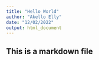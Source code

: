 ---
title: "Hello World"
author: "Akello Elly"
date: "12/02/2022"
output: html_document
---
## This is a markdown file